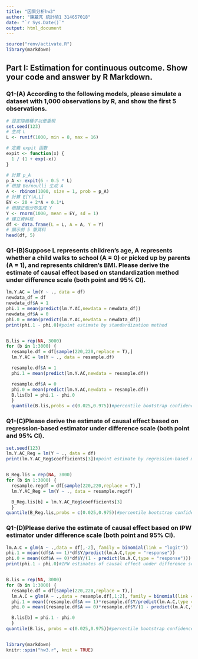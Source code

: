```yaml
---
title: "因果分析hw3"
author: "陳葳芃 統計碩1 314657018"
date: "`r Sys.Date()`"
output: html_document
---
```


```r
source("renv/activate.R")
library(markdown)
```

## Part I: Estimation for continuous outcome. Show your code and answer by R Markdown.
### Q1-(A) According to the following models, please simulate a dataset with 1,000 observations by R, and show the first 5 observations.

```r
# 設定隨機種子以便重現
set.seed(123)
# 生成 L
L <- runif(1000, min = 8, max = 16)

# 定義 expit 函數
expit <- function(x) {
  1 / (1 + exp(-x))
}

# 計算 p_A
p_A <- expit(6 - 0.5 * L)
# 根據 Bernoulli 生成 A
A <- rbinom(1000, size = 1, prob = p_A)
# 計算 E[Y|A,L]
EY <- 20 + 2*A + 0.1*L
# 根據正態分布生成 Y
Y <- rnorm(1000, mean = EY, sd = 1)
# 建立資料框
df <- data.frame(L = L, A = A, Y = Y)
# 顯示前 5 筆資料
head(df, 5)
```

### Q1-(B)Suppose L represents children’s age, A represents whether a child walks to school (A = 0) or picked up by parents (A = 1), and  represents children’s BMI. Please derive the estimate of causal effect based on standardization method under difference scale (both point and 95% CI).

```r
lm.Y.AC = lm(Y ~ ., data = df)
newdata_df = df
newdata_df$A = 1
phi.1 = mean(predict(lm.Y.AC,newdata = newdata_df))
newdata_df$A = 0
phi.0 = mean(predict(lm.Y.AC,newdata = newdata_df))
print(phi.1 - phi.0)#point estimate by standardization method


B.lis = rep(NA, 3000)
for (b in 1:3000) {
  resample.df = df[sample(220,220,replace = T),]
  lm.Y.AC = lm(Y ~ ., data = resample.df)

  resample.df$A = 1
  phi.1 = mean(predict(lm.Y.AC,newdata = resample.df))

  resample.df$A = 0
  phi.0 = mean(predict(lm.Y.AC,newdata = resample.df))
  B.lis[b] = phi.1 - phi.0
  }
  quantile(B.lis,probs = c(0.025,0.975))#percentile bootstrap confidence interval of causal effect
```

### Q1-(C)Please derive the estimate of causal effect based on regression-based estimator under difference scale (both point and 95% CI).

```r
set.seed(123)
lm.Y.AC_Reg = lm(Y ~ ., data = df)
print(lm.Y.AC_Reg$coefficients[3])#point estimate by regression-based method


B_Reg.lis = rep(NA, 3000)
for (b in 1:3000) {
  resample.regdf = df[sample(220,220,replace = T),]
  lm.Y.AC_Reg = lm(Y ~ ., data = resample.regdf)

  B_Reg.lis[b] = lm.Y.AC_Reg$coefficients[3]
  }
quantile(B_Reg.lis,probs = c(0.025,0.975))#percentile bootstrap confidence interval of causal effect
```

### Q1-(D)Please derive the estimate of causal effect based on IPW estimator under difference scale (both point and 95% CI).

```r
lm.A.C = glm(A ~ .,data = df[,-2], family = binomial(link = "logit"))
phi.1 = mean((df$A == 1)*df$Y/predict(lm.A.C,type = "response"))
phi.0 = mean((df$A == 0)*df$Y/(1 - predict(lm.A.C,type = "response")))
print(phi.1 - phi.0)#IPW estimates of causal effect under difference scale


B.lis = rep(NA, 3000)
for (b in 1:3000) {
  resample.df = df[sample(220,220,replace = T),]
  lm.A.C = glm(A ~ .,data = resample.df[,1:2], family = binomial(link = "logit"))
  phi.1 = mean((resample.df$A == 1)*resample.df$Y/predict(lm.A.C,type = "response"))
  phi.0 = mean((resample.df$A == 0)*resample.df$Y/(1 - predict(lm.A.C,type = "response")))

  B.lis[b] = phi.1 - phi.0
  }
quantile(B.lis, probs = c(0.025,0.975))#percentile bootstrap confidence interval of causal effect


library(markdown)
knitr::spin("hw3.r", knit = TRUE)
```

